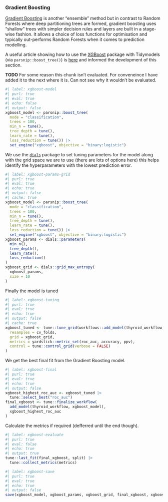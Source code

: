 ### Gradient Boosting

[Gradient Boosting](https://en.wikipedia.org/wiki/Gradient_boosting) is another "ensemble" method but in contrast to
Random Forests where deep partitioning trees are formed, gradient boosting uses "shallow" trees with simpler decision
rules and layers are built in a stage-wise fashion. It allows a choice of loss functions for optimisation and typically
out-performs Random Forests when it comes to prediction modelling.

A useful article showing how to use the [XGBoost]() package with Tidymodels (via `parsnip::boost_tree()`) is
[here](https://www.tychobra.com/posts/2020-05-19-xgboost-with-tidymodels/) and informed the development of this section.

**TODO** For some reason this chunk isn't evaluated. For conveneince I have added it to the next where it is. Can not
see why it wouldn't be evaluated.

``` r
#| label: xgboost-model
#| purl: true
#| eval: true
#| echo: false
#| output: false
xgboost_model <- parsnip::boost_tree(
  mode = "classification",
  trees = 100,
  min_n = tune(),
  tree_depth = tune(),
  learn_rate = tune(),
  loss_reduction = tune()) |>
  set_engine("xgboost", objective = "binary:logistic")

```

We use the [`dials`](https://dials.tidymodels.org/) package to set tuning parameters for the model along with the grid
space we are to use (there are lots of options here) this helps identify the hyperparameters with the lowest prediction
error.

``` r
#| label: xgboost-params-grid
#| purl: true
#| eval: true
#| echo: true
#| output: false
#| cache: true
xgboost_model <- parsnip::boost_tree(
  mode = "classification",
  trees = 100,
  min_n = tune(),
  tree_depth = tune(),
  learn_rate = tune(),
  loss_reduction = tune()) |>
  set_engine("xgboost", objective = "binary:logistic")
xgboost_params <- dials::parameters(
  min_n(),
  tree_depth(),
  learn_rate(),
  loss_reduction()
)
xgboost_grid <- dials::grid_max_entropy(
  xgboost_params,
  size = 10
)
```

Finally the model is tuned

``` r
#| label: xgboost-tuning
#| purl: true
#| eval: true
#| echo: true
#| output: false
#| cache: true
xgboost_tuned <- tune::tune_grid(workflows::add_model(thyroid_workflow, spec = xgboost_model),
  resamples = cv_folds,
  grid = xgboost_grid,
  metrics = yardstick::metric_set(roc_auc, accuracy, ppv),
  control = tune::control_grid(verbose = FALSE)
)
```

We get the best final fit from the Gradient Boosting model.

``` r
#| label: xgboost-final
#| purl: true
#| eval: true
#| echo: true
#| output: false
xgboost_highest_roc_auc <- xgboost_tuned |>
  tune::select_best("roc_auc")
final_xgboost <- tune::finalize_workflow(
  add_model(thyroid_workflow, xgboost_model),
  xgboost_highest_roc_auc
)
```

Calculate the metrics if required (defferred until the end though).

``` r
#| label: xgboost-evaluate
#| purl: true
#| eval: false
#| echo: true
#| output: true
tune::last_fit(final_xgboost, split) |>
  tune::collect_metrics(metrics)
```

``` r
#| label: xgboost-save
#| purl: true
#| eval: true
#| echo: true
#| output: false
save(xgboost_model, xgboost_params, xgboost_grid, final_xgboost, xgboost_highest_roc_auc, file = "data/r/xgboost.RData")
```
